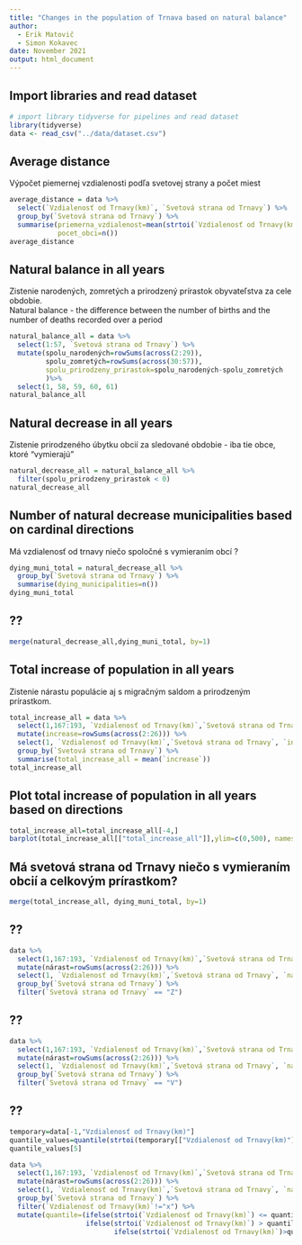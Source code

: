 ```yaml
---
title: "Changes in the population of Trnava based on natural balance"
author: 
  - Erik Matovič
  - Simon Kokavec
date: November 2021
output: html_document
---
```


## Import libraries and read dataset

```r
# import library tidyverse for pipelines and read dataset
library(tidyverse)                
data <- read_csv("../data/dataset.csv")
```

## Average distance  
Výpočet piemernej vzdialenosti podľa svetovej strany a počet miest

```r
average_distance = data %>%
  select(`Vzdialenosť od Trnavy(km)`, `Svetová strana od Trnavy`) %>%
  group_by(`Svetová strana od Trnavy`) %>%
  summarise(priemerna_vzdialenost=mean(strtoi(`Vzdialenosť od Trnavy(km)`)),
            pocet_obci=n())
average_distance
```

## Natural balance in all years
Zistenie narodených, zomretých a prirodzený prírastok obyvateľstva za cele obdobie.  
Natural balance - the difference between the number of births and the number of deaths recorded over a period

```r
natural_balance_all = data %>%
  select(1:57, `Svetová strana od Trnavy`) %>%
  mutate(spolu_narodených=rowSums(across(2:29)),
         spolu_zomretých=rowSums(across(30:57)),
         spolu_prirodzeny_prirastok=spolu_narodených-spolu_zomretých
         )%>%
  select(1, 58, 59, 60, 61)
natural_balance_all
```

## Natural decrease in all years
Zistenie prirodzeného úbytku obcií za sledované obdobie - iba tie obce, ktoré "vymierajú"

```r
natural_decrease_all = natural_balance_all %>%
  filter(spolu_prirodzeny_prirastok < 0)
natural_decrease_all
```

## Number of natural decrease municipalities based on cardinal directions 
Má vzdialenosť od trnavy niečo spoločné s vymieraním obcí ?

```r
dying_muni_total = natural_decrease_all %>%
  group_by(`Svetová strana od Trnavy`) %>%
  summarise(dying_municipalities=n())
dying_muni_total
```

## ?? 

```r
merge(natural_decrease_all,dying_muni_total, by=1)
```

## Total increase of population in all years
Zistenie nárastu populácie aj s migračným saldom a prirodzeným prírastkom.

```r
total_increase_all = data %>%
  select(1,167:193, `Vzdialenosť od Trnavy(km)`,`Svetová strana od Trnavy`) %>%
  mutate(increase=rowSums(across(2:26))) %>%
  select(1, `Vzdialenosť od Trnavy(km)`,`Svetová strana od Trnavy`, `increase`) %>%
  group_by(`Svetová strana od Trnavy`) %>%
  summarise(total_increase_all = mean(`increase`))
total_increase_all
```

## Plot total increase of population in all years based on directions

```r
total_increase_all=total_increase_all[-4,]
barplot(total_increase_all[["total_increase_all"]],ylim=c(0,500), names.arg=total_increase_all[["Svetová strana od Trnavy"]])
```

## Má svetová strana od Trnavy niečo s vymieraním obcií a celkovým prírastkom?

```r
merge(total_increase_all, dying_muni_total, by=1)
```

## ??

```r
data %>%
  select(1,167:193, `Vzdialenosť od Trnavy(km)`,`Svetová strana od Trnavy`) %>%
  mutate(nárast=rowSums(across(2:26))) %>%
  select(1, `Vzdialenosť od Trnavy(km)`,`Svetová strana od Trnavy`, `nárast`) %>%
  group_by(`Svetová strana od Trnavy`) %>%
  filter(`Svetová strana od Trnavy` == "Z") 
```

## ??

```r
data %>%
  select(1,167:193, `Vzdialenosť od Trnavy(km)`,`Svetová strana od Trnavy`) %>%
  mutate(nárast=rowSums(across(2:26))) %>%
  select(1, `Vzdialenosť od Trnavy(km)`,`Svetová strana od Trnavy`, `nárast`) %>%
  group_by(`Svetová strana od Trnavy`) %>%
  filter(`Svetová strana od Trnavy` == "V") 
```

## ?? 

```r
temporary=data[-1,"Vzdialenosť od Trnavy(km)"]
quantile_values=quantile(strtoi(temporary[["Vzdialenosť od Trnavy(km)"]]))
quantile_values[5]

data %>%
  select(1,167:193, `Vzdialenosť od Trnavy(km)`,`Svetová strana od Trnavy`) %>%
  mutate(nárast=rowSums(across(2:26))) %>%
  select(1, `Vzdialenosť od Trnavy(km)`,`Svetová strana od Trnavy`, `nárast`) %>%
  group_by(`Svetová strana od Trnavy`) %>%
  filter(`Vzdialenosť od Trnavy(km)`!="x") %>%
  mutate(quantile=(ifelse(strtoi(`Vzdialenosť od Trnavy(km)`) <= quantile_values[2] , 1,
                   ifelse(strtoi(`Vzdialenosť od Trnavy(km)`) > quantile_values[2] & strtoi(`Vzdialenosť od Trnavy(km)`) < test = quantile_values[3],2,
                          ifelse(strtoi(`Vzdialenosť od Trnavy(km)`)>quantile_values[3] & strtoi(`Vzdialenosť od Trnavy(km)`) < quantile_values[4],3,4)))))
 
```

